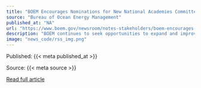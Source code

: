 ```yaml
---
title: "BOEM Encourages Nominations for New National Academies Committee for Offshore Wind Energy and Fisheries"
source: "Bureau of Ocean Energy Management"
published_at: "NA"
url: "https://www.boem.gov/newsroom/notes-stakeholders/boem-encourages-nominations-new-national-academies-committee-offshore"
description: "BOEM continues to seek opportunities to expand and improve its communication with the fishing community on offshore wind energy activities."
image: "news_code/rss_img.png"
---
```



  Published: {{< meta published_at >}}
  

  Source: {{< meta source >}}
  

  [Read full article]({{< meta url >}})
  


